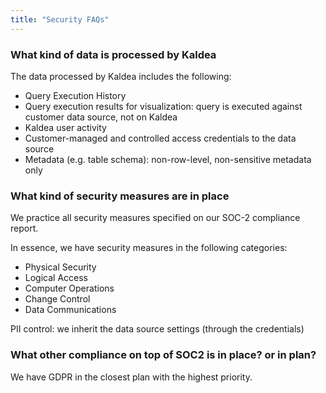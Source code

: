 ```yaml
---
title: "Security FAQs"
---
```


### What kind of data is processed by Kaldea

The data processed by Kaldea includes the following:

- Query Execution History
- Query execution results for visualization: query is executed against customer
  data source, not on Kaldea
- Kaldea user activity
- Customer-managed and controlled access credentials to the data source
- Metadata (e.g. table schema): non-row-level, non-sensitive metadata only

### What kind of security measures are in place

We practice all security measures specified on our SOC-2 compliance report.

In essence, we have security measures in the following categories:

- Physical Security
- Logical Access
- Computer Operations
- Change Control
- Data Communications

PII control: we inherit the data source settings (through the credentials)

### What other compliance on top of SOC2 is in place? or in plan?

We have GDPR in the closest plan with the highest priority.
